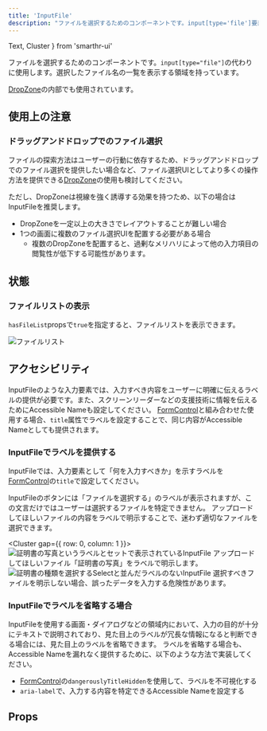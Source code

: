 ```yaml
---
title: 'InputFile'
description: "ファイルを選択するためのコンポーネントです。input[type='file']要素の代わりに使用します。選択したファイル名の一覧を表示する領域を持っています。"
---
```


  Text,
  Cluster
} from 'smarthr-ui'


ファイルを選択するためのコンポーネントです。`input[type="file"]`の代わりに使用します。選択したファイル名の一覧を表示する領域を持っています。

[DropZone](/products/components/drop-zone/)の内部でも使用されています。

<ComponentStory name="InputFile" />

## 使用上の注意
### ドラッグアンドドロップでのファイル選択
ファイルの探索方法はユーザーの行動に依存するため、ドラッグアンドドロップでのファイル選択を提供したい場合など、ファイル選択UIとしてより多くの操作方法を提供できる[DropZone](/products/components/drop-zone/)の使用も検討してください。

ただし、DropZoneは視線を強く誘導する効果を持つため、以下の場合はInputFileを推奨します。

- DropZoneを一定以上の大きさでレイアウトすることが難しい場合
- 1つの画面に複数のファイル選択UIを配置する必要がある場合
    - 複数のDropZoneを配置すると、過剰なメリハリによって他の入力項目の閲覧性が低下する可能性があります。

## 状態

### ファイルリストの表示
`hasFileList`propsで`true`を指定すると、ファイルリストを表示できます。

![ファイルリスト](./images/input-file-filelist.png)

## アクセシビリティ
InputFileのような入力要素では、入力すべき内容をユーザーに明確に伝えるラベルの提供が必要です。また、スクリーンリーダーなどの支援技術に情報を伝えるためにAccessible Nameも設定してください。
[FormControl](/products/components/form-control/)と組み合わせた使用する場合、`title`属性でラベルを設定することで、同じ内容がAccessible Nameとしても提供されます。

### InputFileでラベルを提供する
InputFileでは、入力要素として「何を入力すべきか」を示すラベルを[FormControl](/products/components/form-control/)の`title`で設定してください。

InputFileのボタンには「ファイルを選択する」のラベルが表示されますが、この文言だけではユーザーは選択するファイルを特定できません。
アップロードしてほしいファイルの内容をラベルで明示することで、迷わず適切なファイルを選択できます。

<Cluster gap={{ row: 0, column: 1 }}>
  <DoAndDont type="do" width="calc(50% - 8px)">
    <Image slot="img" src={inputFileLabelDo} alt="証明書の写真というラベルとセットで表示されているInputFile" />
    <Text slot="label">アップロードしてほしいファイル「証明書の写真」をラベルで明示します。</Text>
  </DoAndDont>
  <DoAndDont type="dont" width="calc(50% - 8px)">
    <Image slot="img" src={inputFileLabelDont} alt="証明書の種類を選択するSelectと並んだラベルのないInputFile" />
    <Text slot="label">選択すべきファイルを明示しない場合、誤ったデータを入力する危険性があります。</Text>
  </DoAndDont>
</Cluster>

### InputFileでラベルを省略する場合
InputFileを使用する画面・ダイアログなどの領域内において、入力の目的が十分にテキストで説明されており、見た目上のラベルが冗長な情報になると判断できる場合には、見た目上のラベルを省略できます。
ラベルを省略する場合も、Accessible Nameを漏れなく提供するために、以下のような方法で実装してください。

- [FormControl](/products/components/form-control/)の`dangerouslyTitleHidden`を使用して、ラベルを不可視化する
- `aria-label`で、入力する内容を特定できるAccessible Nameを設定する

## Props

<ComponentPropsTable name="InputFile" />

